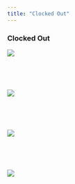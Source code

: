 ```yaml
---
title: "Clocked Out"
---
```


### Clocked Out

![](prints/clocked1.jpeg)

<br>

<br>

![](prints/clocked2.jpeg)

<br>

<br>

![](prints/clocked3.jpeg)

<br>

<br>

![](prints/clocked4.jpeg)

<br>
